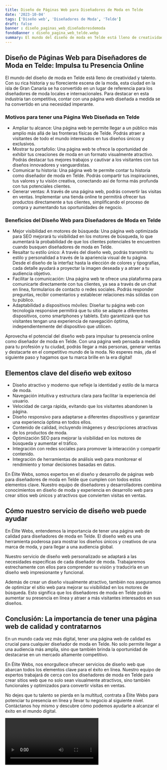 ```yaml
---
title: Diseño de Páginas Web para Diseñadores de Moda en Telde
date: '2023-10-04'
tags: ['Diseño web', 'Diseñadores de Moda', 'Telde']
draft: false
banner : diseño_paginas_web_diseñadoresdemoda
fondoBanner : diseño_pagina_web_telde.webp
summary: El mundo del diseño de moda en Telde está lleno de creatividad y talento. Con su rica historia y su floreciente escena de la moda, esta ciudad en la isla de Gran Canaria se ha convertido en un lugar de referencia para los diseñadores de moda locales e internacionales. Para destacar en esta industria tan competitiva, contar con una página web diseñada a medida se ha convertido en una necesidad imperante.
---
```


## **Diseño de Páginas Web para Diseñadores de Moda en Telde: Impulsa tu Presencia Online**

El mundo del diseño de moda en Telde está lleno de creatividad y talento. Con su rica historia y su floreciente escena de la moda, esta ciudad en la isla de Gran Canaria se ha convertido en un lugar de referencia para los diseñadores de moda locales e internacionales. Para destacar en esta industria tan competitiva, contar con una página web diseñada a medida se ha convertido en una necesidad imperante.

### **Motivos para tener una Página Web Diseñada en Telde**
- Ampliar tu alcance: Una página web te permite llegar a un público más amplio más allá de las fronteras físicas de Telde. Podrás atraer a visitantes de todo el mundo interesados en tus diseños únicos y exclusivos.
- Mostrar tu portafolio: Una página web te ofrece la oportunidad de exhibir tus creaciones de moda en un formato visualmente atractivo. Podrás destacar tus mejores trabajos y cautivar a los visitantes con tus diseños innovadores y vanguardistas.
- Comunicar tu historia: Una página web te permite contar tu historia como diseñador de moda en Telde. Podrás compartir tus inspiraciones, tus valores y tu visión creativa, conectando así de forma más profunda con tus potenciales clientes.
- Generar ventas: A través de una página web, podrás convertir las visitas en ventas. Implementar una tienda online te permitirá ofrecer tus productos directamente a tus clientes, simplificando el proceso de compra y aumentando tus oportunidades de negocio.

### **Beneficios del Diseño Web para Diseñadores de Moda en Telde**
- Mejor visibilidad en motores de búsqueda: Una página web optimizada para SEO mejorará tu visibilidad en los motores de búsqueda, lo que aumentará la probabilidad de que los clientes potenciales te encuentren cuando busquen diseñadores de moda en Telde.
- Resaltar tu estilo único: A través del diseño web, podrás transmitir tu estilo y personalidad a través de la apariencia visual de tu página. Desde el diseño de la interfaz hasta la elección de colores y tipografías, cada detalle ayudará a proyectar la imagen deseada y a atraer a tu audiencia objetivo.
- Facilitar la comunicación: Una página web te ofrece una plataforma para comunicarte directamente con tus clientes, ya sea a través de un chat en línea, formularios de contacto o redes sociales. Podrás responder preguntas, recibir comentarios y establecer relaciones más sólidas con tu público.
- Adaptabilidad a dispositivos móviles: Diseñar tu página web con tecnología responsive permitirá que tu sitio se adapte a diferentes dispositivos, como smartphones y tablets. Esto garantizará que tus visitantes tengan una experiencia de navegación óptima, independientemente del dispositivo que utilicen.

Aprovecha el potencial del diseño web para impulsar tu presencia online como diseñador de moda en Telde. Con una página web pensada a medida para tu profesión y tu ciudad, podrás llegar a más personas, generar ventas y destacarte en el competitivo mundo de la moda.  No esperes más, ¡da el siguiente paso y hagamos que tu marca brille en la era digital!

<GifSeo />

<Cta />

## Elementos clave del diseño web exitoso

- Diseño atractivo y moderno que refleje la identidad y estilo de la marca de moda.
- Navegación intuitiva y estructura clara para facilitar la experiencia del usuario.
- Velocidad de carga rápida, evitando que los visitantes abandonen la página.
- Diseño responsivo para adaptarse a diferentes dispositivos y garantizar una experiencia óptima en todos ellos.
- Contenido de calidad, incluyendo imágenes y descripciones atractivas de los productos de moda.
- Optimización SEO para mejorar la visibilidad en los motores de búsqueda y aumentar el tráfico.
- Integración con redes sociales para promover la interacción y compartir contenido.
- Integración de herramientas de análisis web para monitorear el rendimiento y tomar decisiones basadas en datos.

En Élite Webs, somos expertos en el diseño y desarrollo de páginas web para diseñadores de moda en Telde que cumplen con todos estos elementos clave. Nuestro equipo de diseñadores y desarrolladores combina conocimientos en diseño de moda y experiencia en desarrollo web para crear sitios web únicos y atractivos que convierten visitas en ventas.

## Cómo nuestro servicio de diseño web puede ayudar

En Élite Webs, entendemos la importancia de tener una página web de calidad para diseñadores de moda en Telde. El diseño web es una herramienta poderosa para mostrar los diseños únicos y creativos de una marca de moda, y para llegar a una audiencia global.

Nuestro servicio de diseño web personalizado se adaptará a las necesidades específicas de cada diseñador de moda. Trabajaremos estrechamente con ellos para comprender su visión y traducirla en un diseño web impresionante y funcional.

Además de crear un diseño visualmente atractivo, también nos aseguramos de optimizar el sitio web para mejorar su visibilidad en los motores de búsqueda. Esto significa que los diseñadores de moda en Telde podrán aumentar su presencia en línea y atraer a más visitantes interesados en sus diseños.

## Conclusión: La importancia de tener una página web de calidad y contratarnos

En un mundo cada vez más digital, tener una página web de calidad es crucial para cualquier diseñador de moda en Telde. No solo permite llegar a una audiencia más amplia, sino que también brinda la oportunidad de destacarse en un mercado altamente competitivo.

En Élite Webs, nos enorgullece ofrecer servicios de diseño web que abarcan todos los elementos clave para el éxito en línea. Nuestro equipo de expertos trabajará de cerca con los diseñadores de moda en Telde para crear sitios web que no solo sean visualmente atractivos, sino también funcionales y optimizados para convertir visitas en ventas.

No dejes que tu talento se pierda en la multitud, contrata a Élite Webs para potenciar tu presencia en línea y llevar tu negocio al siguiente nivel. Contáctanos hoy mismo y descubre cómo podemos ayudarte a alcanzar el éxito en el mundo digital.

<Video />

<CtaBot job='Diseñadores de Moda' city='Telde'/>

<Gmaps query='Telde+españa+maps' />